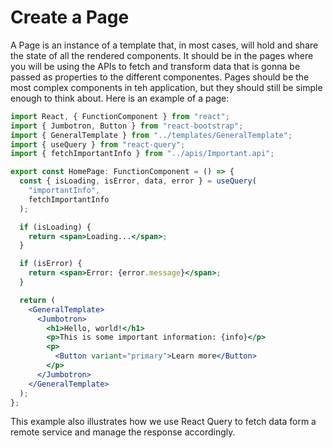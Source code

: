 
<Meta title="Documentation/How to guides/4. Create a page" />

# Create a Page

A Page is an instance of a template that, in most cases, will hold and share the state of all the rendered components. It should be in the pages where you will be using the APIs to fetch and transform data that is gonna be passed as properties to the different componentes. Pages should be the most complex components in teh application, but they should still be simple enough to think about. Here is an example of a page:

```jsx
import React, { FunctionComponent } from "react";
import { Jumbotron, Button } from "react-bootstrap";
import { GeneralTemplate } from "../templates/GeneralTemplate";
import { useQuery } from "react-query";
import { fetchImportantInfo } from "../apis/Important.api";

export const HomePage: FunctionComponent = () => {
  const { isLoading, isError, data, error } = useQuery(
    "importantInfo",
    fetchImportantInfo
  );

  if (isLoading) {
    return <span>Loading...</span>;
  }

  if (isError) {
    return <span>Error: {error.message}</span>;
  }

  return (
    <GeneralTemplate>
      <Jumbotron>
        <h1>Hello, world!</h1>
        <p>This is some important information: {info}</p>
        <p>
          <Button variant="primary">Learn more</Button>
        </p>
      </Jumbotron>
    </GeneralTemplate>
  );
};
```

This example also illustrates how we use React Query to fetch data form a remote service and manage the response accordingly.
